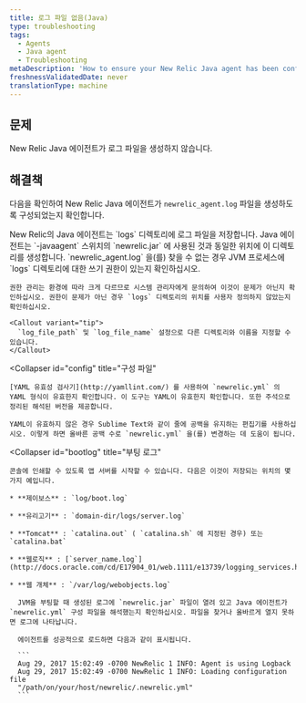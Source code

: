 ```yaml
---
title: 로그 파일 없음(Java)
type: troubleshooting
tags:
  - Agents
  - Java agent
  - Troubleshooting
metaDescription: 'How to ensure your New Relic Java agent has been configured to generate log files, by checking the log file directory, config files, and boot logs.'
freshnessValidatedDate: never
translationType: machine
---
```


## 문제

New Relic Java 에이전트가 로그 파일을 생성하지 않습니다.

## 해결책

다음을 확인하여 New Relic Java 에이전트가 `newrelic_agent.log` 파일을 생성하도록 구성되었는지 확인합니다.

<CollapserGroup>
  <Collapser
    id="no-log-file"
    title="로그 파일 디렉토리"
  >
    New Relic의 Java 에이전트는 `logs` 디렉토리에 로그 파일을 저장합니다. Java 에이전트는 `-javaagent` 스위치의 `newrelic.jar` 에 사용된 것과 동일한 위치에 이 디렉토리를 생성합니다. `newrelic_agent.log` 을(를) 찾을 수 없는 경우 JVM 프로세스에 `logs` 디렉토리에 대한 쓰기 권한이 있는지 확인하십시오.

    권한 관리는 환경에 따라 크게 다르므로 시스템 관리자에게 문의하여 이것이 문제가 아닌지 확인하십시오. 권한이 문제가 아닌 경우 `logs` 디렉토리의 위치를 사용자 정의하지 않았는지 확인하십시오.

    <Callout variant="tip">
      `log_file_path` 및 `log_file_name` 설정으로 다른 디렉토리와 이름을 지정할 수 있습니다.
    </Callout>
  </Collapser>

  <Collapser
    id="config"
    title="구성 파일"
  >
    [YAML 유효성 검사기](http://yamllint.com/) 를 사용하여 `newrelic.yml` 의 YAML 형식이 유효한지 확인합니다. 이 도구는 YAML이 유효한지 확인합니다. 또한 주석으로 정리된 해석된 버전을 제공합니다.

    YAML이 유효하지 않은 경우 Sublime Text와 같이 줄에 공백을 유지하는 편집기를 사용하십시오. 이렇게 하면 올바른 공백 수로 `newrelic.yml` 을(를) 변경하는 데 도움이 됩니다.
  </Collapser>

  <Collapser
    id="bootlog"
    title="부팅 로그"
  >
    콘솔에 인쇄할 수 있도록 앱 서버를 시작할 수 있습니다. 다음은 이것이 저장되는 위치의 몇 가지 예입니다.

    * **제이보스** : `log/boot.log`

    * **유리고기** : `domain-dir/logs/server.log`

    * **Tomcat** : `catalina.out` ( `catalina.sh` 에 지정된 경우) 또는 `catalina.bat`

    * **웹로직** : [`server_name.log`](http://docs.oracle.com/cd/E17904_01/web.1111/e13739/logging_services.htm#i1179712)

    * **웹 개체** : `/var/log/webobjects.log`

      JVM을 부팅할 때 생성된 로그에 `newrelic.jar` 파일이 열려 있고 Java 에이전트가 `newrelic.yml` 구성 파일을 해석했는지 확인하십시오. 파일을 찾거나 올바르게 열지 못하면 로그에 나타납니다.

      에이전트를 성공적으로 로드하면 다음과 같이 표시됩니다.

      ```
      Aug 29, 2017 15:02:49 -0700 NewRelic 1 INFO: Agent is using Logback
      Aug 29, 2017 15:02:49 -0700 NewRelic 1 INFO: Loading configuration file
      "/path/on/your/host/newrelic/.newrelic.yml"
      ```
  </Collapser>
</CollapserGroup>